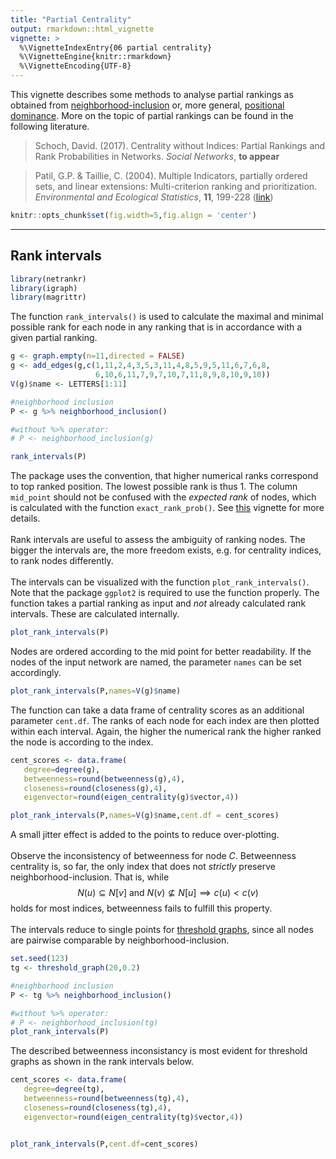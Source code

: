 ```yaml
---
title: "Partial Centrality"
output: rmarkdown::html_vignette
vignette: >
  %\VignetteIndexEntry{06 partial centrality}
  %\VignetteEngine{knitr::rmarkdown}
  %\VignetteEncoding{UTF-8}
---
```


This vignette describes some methods to analyse partial rankings as obtained
from [neighborhood-inclusion](neighborhood_inclusion.html) or, more general,
[positional dominance](positional_dominance.html). More on the topic of
partial rankings can be found in the following literature.

> Schoch, David. (2017). Centrality without Indices: Partial Rankings and Rank 
Probabilities in Networks. *Social Networks*, **to appear**

> Patil, G.P. & Taillie, C. (2004). Multiple Indicators, partially ordered sets, 
and linear extensions: Multi-criterion ranking and prioritization. 
*Environmental and Ecological Statistics*, **11**, 199-228 ([link](https://link.springer.com/article/10.1023%2FB%3AEEST.0000027209.93218.d9))

```r
knitr::opts_chunk$set(fig.width=5,fig.align = 'center')
```

________________________________________________________________________________

## Rank intervals

```r
library(netrankr)
library(igraph)
library(magrittr)
```

The function `rank_intervals()` is used to calculate the maximal and minimal possible 
rank for each node in any ranking that is in accordance with a given partial ranking. 

```r
g <- graph.empty(n=11,directed = FALSE)
g <- add_edges(g,c(1,11,2,4,3,5,3,11,4,8,5,9,5,11,6,7,6,8,
                   6,10,6,11,7,9,7,10,7,11,8,9,8,10,9,10))
V(g)$name <- LETTERS[1:11]

#neighborhood inclusion 
P <- g %>% neighborhood_inclusion()

#without %>% operator:
# P <- neighborhood_inclusion(g)

rank_intervals(P)
```

The package uses the convention, that higher numerical ranks correspond to top 
ranked position. The lowest possible rank is thus 1. The column `mid_point` 
should not be confused with the *expected rank* of nodes, which is calculated
with the function `exact_rank_prob()`. See [this](probabilistic_cent.html) vignette
for more details.  
\
Rank intervals are useful to assess the ambiguity of ranking nodes. The bigger
the intervals are, the more freedom exists, e.g. for centrality indices, to rank 
nodes differently.  
\
The intervals can be visualized with the function `plot_rank_intervals()`. Note
that the package `ggplot2` is required to use the function properly. The function 
takes a partial ranking as input and *not* already calculated rank intervals. 
These are calculated internally.

```r
plot_rank_intervals(P)
```

Nodes are ordered according to the mid point for better readability. If the nodes
of the input network are named, the parameter `names` can be set accordingly.

```r
plot_rank_intervals(P,names=V(g)$name)
```

The function can take a data frame of centrality scores as an additional parameter 
`cent.df`. The ranks of each node for each index are then plotted within each interval.
Again, the higher the numerical rank the higher ranked the node is according to the index.

```r

cent_scores <- data.frame(
   degree=degree(g),
   betweenness=round(betweenness(g),4),
   closeness=round(closeness(g),4),
   eigenvector=round(eigen_centrality(g)$vector,4))

plot_rank_intervals(P,names=V(g)$name,cent.df = cent_scores)
```

A small jitter effect is added to the points to reduce over-plotting.  
\
Observe the inconsistency
of betweenness for node $C$. Betweenness centrality is, so far, the only index that does not
*strictly* preserve neighborhood-inclusion. That is, while
$$
N(u)\subseteq N[v] \text{ and } N(v)\not\subseteq N[u] \implies c(u)<c(v)
$$
holds for most indices, betweenness fails to fulfill this property.  
\
The intervals reduce to single points for [threshold graphs](threshold_graph.html), 
since all nodes are pairwise comparable by neighborhood-inclusion.
```r
set.seed(123)
tg <- threshold_graph(20,0.2)

#neighborhood inclusion 
P <- tg %>% neighborhood_inclusion()

#without %>% operator:
# P <- neighborhood_inclusion(tg)
plot_rank_intervals(P)
```

The described betweenness inconsistancy is most evident for threshold graphs as shown in
the rank intervals below.

```r
cent_scores <- data.frame(
   degree=degree(tg),
   betweenness=round(betweenness(tg),4),
   closeness=round(closeness(tg),4),
   eigenvector=round(eigen_centrality(tg)$vector,4))


plot_rank_intervals(P,cent.df=cent_scores)
```
